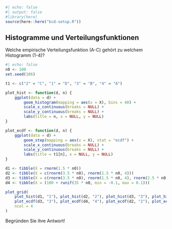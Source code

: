 ```r
#| echo: false
#| output: false
#library(here)
source(here::here("bcd-setup.R"))
```

## Histogramme und Verteilungsfunktionen

Welche empirische Verteilungsfunktion (A-C) gehört zu welchem Histogramm (1-4)?

```r
#| echo: false
n0 <- 100
set.seed(106)

t1 <- c("2" = "C", "1" = "D", "3" = "B", "4" = "A")

plot_hist <- function(d, n) {
    ggplot(data = d) +
        geom_histogram(mapping = aes(x = X), bins = 40) +
        scale_x_continuous(breaks = NULL) +
        scale_y_continuous(breaks = NULL) +
        labs(title = n, x = NULL, y = NULL)
}

plot_ecdf <- function(d, n) {
    ggplot(data = d) +
        geom_step(mapping = aes(x = X), stat = "ecdf") +
        scale_x_continuous(breaks = NULL) +
        scale_y_continuous(breaks = NULL) +
        labs(title = t1[n], x = NULL, y = NULL)
}

d1 <- tibble(X = rnorm(1.5 * n0))
d2 <- tibble(X = c(rnorm(3.5 * n0), rnorm(1.5 * n0, 4)))
d3 <- tibble(X = c(rnorm(3.5 * n0), rnorm(1.5 * n0, 4), rnorm(2.5 * n0, 10)))
d4 <- tibble(X = (100 + runif(35 * n0, min = -0.1, max = 0.1)))

plot_grid(
    plot_hist(d1, "1"), plot_hist(d2, "2"), plot_hist(d3, "3"), plot_hist(d4, "4"),
    plot_ecdf(d3, "3"), plot_ecdf(d4, "4"), plot_ecdf(d2, "2"), plot_ecdf(d1, "1"), 
    ncol = 4
)
```

Begründen Sie ihre Antwort!